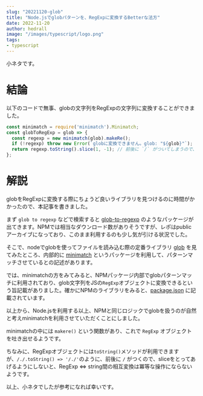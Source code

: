 ```yaml
---
slug: "20221120-glob"
title: "Node.jsでglobパターンを、RegExpに変換するBetterな法方"
date: 2022-11-20
author: hedrall
image: "/images/typescript/logo.png"
tags:
- typescript
---
```


小ネタです。

# 結論

以下のコードで無事、globの文字列をRegExpの文字列に変換することができました。

```typescript
const minimatch = require('minimatch').Minimatch;
const globToRegExp = glob => {
  const regexp = new minimatch(glob).makeRe();
  if (!regexp) throw new Error(`globに変換できません。glob: "${glob}"`);
  return regexp.toString().slice(1, -1); // 前後に `/` がついてしまうので、sliceする
};
```

# 解説

globをRegExpに変換する際にちょうど良いライブラリを見つけるのに時間がかかったので、本記事を書きました。

まず `glob to regexp` などで検索すると [glob-to-regexp](https://github.com/fitzgen/glob-to-regexp) のようなパッケージが出てきます。NPMでは相当なダウンロード数がありそうですが、レポはpublicアーカイブになっており、このまま利用するのも少し気が引ける状況でした。

そこで、nodeでglobを使ってファイルを読み込む際の定番ライブラリ [glob](https://github.com/isaacs/node-glob) を見てみたところ、内部的に [minimatch](https://github.com/isaacs/minimatch) というパッケージを利用して、パターンマッチさせているとの記述があります。

では、minimatchの方をみてみると、NPMパッケージ内部でglobパターンマッチに利用されており、glob文字列をJSの`RegExp`オブジェクトに変換できるという旨記載がありました。確かにNPMのライブラリをみると、[package.json](https://github.com/npm/cli/blob/dc8e6bdd1d9e3416846c4f0624705cb42a7fb067/package.json#L90) に記載されています。

以上から、Node.jsを利用する以上、NPMと同じロジックでglobを扱うのが自然と考えminimatchを利用させていただくことにしました。

minimatchの中には `makere()` という関数があり、これで `RegExp` オブジェクトを吐き出せるようです。

ちなみに、RegExpオブジェクトには`toString()`メソッドが利用できますが、`/./.toString() => '/./'`のように、前後に `/` がつくので、sliceをとってあげるようにしないと、RegExp <=> string間の相互変換は冪等な操作にならないようです。

以上、小ネタでしたが参考になれば幸いです。
